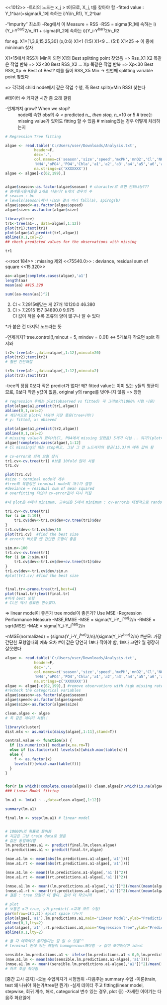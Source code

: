 <<1012>>
-트리의 노드는 x_j > t이므로, X_j, t를 찾아야 함
-fitted value : Y_1^bar(=sigma(R_1에 속하는 i)Yi/n_R1), Y_2^bar

-"Impurity" 최소화
-Reg에서 이 Measure = RSS
-RSS = sigma(R_1에 속하는 i)(Y_i-Y^bar)^2/n_R1 + sigma(R_2에 속하는 i)(Y_i-Y^bar)^2/n_R2

for eg.
X1=[1,3,9,15,25,30]
(x,0:6) X1<1
(1:5) X1<9
...
(5:1) X1<25
=> 이 중에 minimum 찾자

X1<15에서 RSS가 Min이 되면 X1의 Best splitting point 찾았음 => Rss_X1
X2 똑같은 작업 반복 => X2<30 Best RSS_X2
...
Xp 똑같은 작업 반복 => Xp<30 Best RSS_Xp
=> Best of Best?
예를 들어 RSS_X5 Min -> 첫번째 splitting variable point 찾았다

=> 각각의 child node에서 같은 작업 수행, 즉 Best split(=Min RSS) 찾는다

#데이터 수 커지만 시간 좀 오래 걸림

-언제까지 grow? When we stop?
: node에 속한 obs의 수 < predicted n_*, then stop, n_*=10 or 5
# tree는 missing value가 있어도 fitting 할 수 있음
# missing있는 경우 어떻게 처리하는지



```r
# Regression Tree fitting

algae <- read.table('C:/Users/user/Downloads/Analysis.txt',
             header=F,
             dec='.',
             col.names=c('season','size','speed','mxPH','mnO2','Cl','NO3',
             'NH4','oPO4','PO4','Chla','a1','a2','a3','a4','a5','a6','a7'),
             na.strings=c('XXXXXXX'))
algae <- algae[-c(62,199),]


algae$season<-as.factor(algae$season) # character로 뜨면 안되냐능???
# 봄여름가을겨울을 2개로 나눈다? 6개의 경우의 수
# season : bc
# levels(season)해서 나오는 결과 따라 fall(a), spirng(b)
algae$speed<-as.factor(algae$speed)
algae$size<-as.factor(algae$size)

library(tree)
tr1<-tree(a1~., data=algae[,1:12])
plot(tr1);text(tr1)
plot(algae$a1,predict(tr1,algae))
abline(0,1,col=2)
## check predicted values for the observations with missing
```

```r
tr1
```
<<root 184>> : missing 제외
<<75540.0>> : deviance, residual sum of square
<<15.320>>
```r
aa<-algae[complete.cases(algae),'a1']
length(aa)
mean(aa) ##15.320

sum((aa-mean(aa))^2)
```
2) Cl < 7.2915에맞는 게 27개 10120.0 46.380 
3) Cl > 7.2915 157 34890.0  9.975  
CI 값이 적을 수록 조류의 양이 많구나 알 수 있다

*가 붙은 건 마지막 노드라는 뜻

-언제까지?
tree.control(!,mincut = 5, mindev = 0.01) <=> 5개보다 작으면 split 하지뫄
```r

tr2<-tree(a1~.,data=algae[,1:12],mincut=20)
plot(tr2);text(tr2)
# 훨씬 간단해짐

tr3<-tree(a1~.,data=algae[,1:12],mincut=2)
plot(tr3);text(tr3)
```

-tree의 장점
0보다 작은 predict가 없다!
왜? fitted value는 이미 있는 y들의 평균이므로, 0보다 작은 y값이 없음, original y의 range를 벗어나지 않음 => 장점

```r

# regression 후에는 plot(observed vs fitted) 꼭 그려보기(1000% 시험 나옴)
plot(algae$a1,predict(tr1,algae))
abline(0,1,col=2)
# 계단식으로 plot이 나와야 가장 좋음(tree니까!)
# y: fitted, x: obseved

plot(algae$a1,predict(tr2,algae))
abline(0,1,col=2)
# missing value가 있어서(Cl, PO4에서 missing 있었음) 5개가 아님 .. 뭐가?(plot에서 가로로 보기)
algae[!complete.cases(algae),1:12]
# Cl missing인 애는 stop하고, 그냥 그 전 노드까지의 평균(15.3)이 예측 값이 됨

```

```r

# cv-error로 최적 모형 찾기
tr1.cv<-cv.tree(tr1) #보통 10fold 많이 사용
tr1.cv

plot(tr1.cv)
#size : terminal node의 개수
#tree의 복잡성은 terminal node의 개수가 결정
#deviance = residual sum of mean squared
# overfitting 되면서 cv-error값이 다시 커짐

#내 plot은 4에서 minimum, 교수님은 5에서 minimum : cv-error는 태생적으로 randomness가 존재하기 때문

tr1.cv<-cv.tree(tr1)
for (i in 2:10){
	tr1.cv$dev<-tr1.cv$dev+cv.tree(tr1)$dev
}
tr1.cv$dev<-tr1.cv$dev/10
plot(tr1.cv)  #find the best size
# error가 비슷할 땐 간단한 모형이 좋음

sim.n<-100
tr1.cv<-cv.tree(tr1)
for (i in 2:sim.n){
	tr1.cv$dev<-tr1.cv$dev+cv.tree(tr1)$dev
}
tr1.cv$dev<-tr1.cv$dev/sim.n
#plot(tr1.cv) #find the best size


final.tr<-prune.tree(tr1,best=4)
plot(final.tr);text(final.tr)
#이게 best 모형
# Cl은 역시 중요한 변수였다.
```

=> linear model이 좋은가 tree model이 좋은가? Use MSE
-Regression Performance Measure
  -MSE,RMSE
  -MSE = sigma(Y_i-Y_i^hat)^2/n
  -RMSE = sqrt(MSE)
  -MAE = sigma|Y_i-Y_i^hat)^2/n
  
  -nMSE(normalized) = {sigma(Y_i-Y_i^hat)^2/n}/{sigma(Y_i-Y^bar)^2/n} 
  #분모: 가장 간단한 모형일때의 예측 오차
  #이 값은 당연히 1보다 작아야 함, 1보다 크면? 뭘 굉장히 잘못했다
```r

algae <- read.table('C:/Users/user/Downloads/Analysis.txt',
             header=F,
             dec='.',
             col.names=c('season','size','speed','mxPH','mnO2','Cl','NO3',
             'NH4','oPO4','PO4','Chla','a1','a2','a3','a4','a5','a6','a7'),
             na.strings=c('XXXXXXX'))
algae <- algae[-c(62,199),] #remove observations with high missing rate
#recheck the categorical variables
algae$season<-as.factor(algae$season)
algae$speed<-as.factor(algae$speed)
algae$size<-as.factor(algae$size)

clean.algae <- algae
# 꼭 같은 데이터 사용!!

library(cluster)
dist.mtx <- as.matrix(daisy(algae[,1:11],stand=T))

central.value <- function(x) {
  if (is.numeric(x)) median(x,na.rm=T)
  else if (is.factor(x)) levels(x)[which.max(table(x))]
  else {
    f <- as.factor(x)
    levels(f)[which.max(table(f))]
  }
}


for(r in which(!complete.cases(algae))) clean.algae[r,which(is.na(algae[r,]))] <- apply(data.frame(algae[c(as.integer(names(sort(dist.mtx[r,])[2:11]))), which(is.na(algae[r,]))]), 2,central.value)
### Linear Model fitting 

lm.a1 <- lm(a1 ~ .,data=clean.algae[,1:12])

summary(lm.a1)

final.lm <- step(lm.a1) # linear model



```

```r

# 10000%의 확률로 물어봄
# 지금은 그냥 train data로 했음
# 값은 동일해야함
lm.predictions.a1 <- predict(final.lm,clean.algae)
rt.predictions.a1 <- predict(final.tr,algae)

(mae.a1.lm <- mean(abs(lm.predictions.a1-algae[,'a1'])))
(mae.a1.rt <- mean(abs(rt.predictions.a1-algae[,'a1'])))

(mse.a1.lm <- mean((lm.predictions.a1-algae[,'a1'])^2))
(mse.a1.rt <- mean((rt.predictions.a1-algae[,'a1'])^2))

(nmse.a1.lm <- mean((lm.predictions.a1-algae[,'a1'])^2)/mean((mean(algae[,'a1'])-algae[,'a1'])^2))
(nmse.a1.rt <- mean((rt.predictions.a1-algae[,'a1'])^2)/mean((mean(algae[,'a1'])-algae[,'a1'])^2))
# 결론 : tree 모형이 더 좋다. 값이 더 작으니까

```

```r

# plot
# 보통은 x가 true, y가 predict(->교재 코드 수정)
par(mfrow=c(1,2)) #plot space 나누기
plot(algae[,'a1'],lm.predictions.a1,main="Linear Model",ylab="Predictions",xlab="True Values")
abline(0,1,lty=2)
plot(algae[,'a1'],rt.predictions.a1,main="Regression Tree",ylab="Predictions",xlab="True Values")
abline(0,1,lty=2)

# 둘 다 예측력이 좋지않다는 걸 알 수 있음^^
# terminal 안에 있는 애들이 homogenious해야함 -> 값이 모여있어야 ideal

```

```r

sensible.lm.predictions.a1 <- ifelse(lm.predictions.a1 < 0,0,lm.predictions.a1)
(mae.a1.lm <- mean(abs(sensible.lm.predictions.a1-algae[,'a1'])))
(nmse.a1.lm <- mean((sensible.lm.predictions.a1-algae[,'a1'])^2)/mean((mean(algae[,'a1'])-algae[,'a1'])^2))
# 아즈 조금 작아짐

```
[중간 고사 공지]
-오늘 수업까지가 시험범위
-다음주는 summary 수업
-이론(train, test 왜 나눠야 하는가/tree란 뭔가)
-실제 데이터 주고 fitting(linear model, stepwise, 회귀 계수, 해석, categorical 변수 있는 경우, plot 등)
-자세한 이야기는 다음주 화요일에
